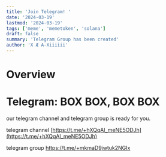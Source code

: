 ```yaml
---
title: 'Join Telegram! '
date: '2024-03-19'
lastmod: '2024-03-19'
tags: ['meme', 'memetoken', 'solana']
draft: false
summary: 'Telegram Group has been created'
author: 'X Æ A-Xiiiiii'
---
```


# Overview

<TOCInline toc={props.toc} exclude="Overview" toHeading={2} />


# Telegram: BOX BOX, BOX BOX 

our telegram channel and telegram group is ready for you. 

telegram channel [https://t.me/+hXQqAl_meNE5ODJh](https://t.me/+hXQqAl_meNE5ODJh)


telegram group
https://t.me/+mkmaD9jwtuk2NGIx

